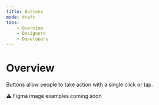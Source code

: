 ```yaml
---
title: Buttons
mode: draft
tabs:
    - Overview
    - Designers
    - Developers 
---
```


# Overview

Buttons allow people to take action with a single click or tap. 

:warning: Figma image examples coming soon 

<!-- 
Figma live examples? Prefer to keep the code examples under the dev tab.
-->
